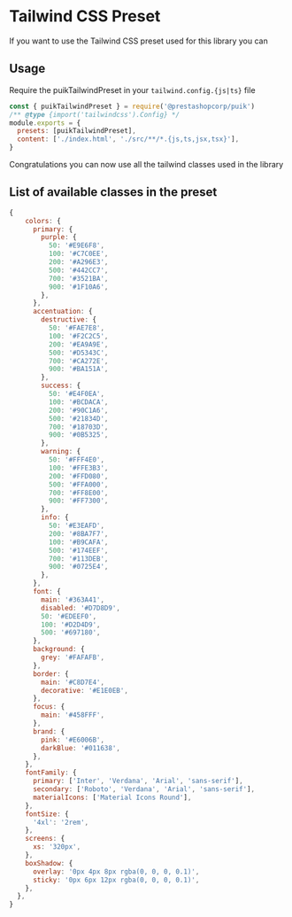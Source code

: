 
<Meta title="Docs/Tailwind CSS Preset" />

# Tailwind CSS Preset

If you want to use the Tailwind CSS preset used for this library you can

## Usage

Require the puikTailwindPreset in your `tailwind.config.{js|ts}` file

```js
const { puikTailwindPreset } = require('@prestashopcorp/puik')
/** @type {import('tailwindcss').Config} */
module.exports = {
  presets: [puikTailwindPreset],
  content: ['./index.html', './src/**/*.{js,ts,jsx,tsx}'],
}
```

Congratulations you can now use all the tailwind classes used in the library

## List of available classes in the preset

```js
{
    colors: {
      primary: {
        purple: {
          50: '#E9E6F8',
          100: '#C7C0EE',
          200: '#A296E3',
          500: '#442CC7',
          700: '#3521BA',
          900: '#1F10A6',
        },
      },
      accentuation: {
        destructive: {
          50: '#FAE7E8',
          100: '#F2C2C5',
          200: '#EA9A9E',
          500: '#D5343C',
          700: '#CA272E',
          900: '#BA151A',
        },
        success: {
          50: '#E4F0EA',
          100: '#BCDACA',
          200: '#90C1A6',
          500: '#21834D',
          700: '#18703D',
          900: '#0B5325',
        },
        warning: {
          50: '#FFF4E0',
          100: '#FFE3B3',
          200: '#FFD080',
          500: '#FFA000',
          700: '#FF8E00',
          900: '#FF7300',
        },
        info: {
          50: '#E3EAFD',
          200: '#8BA7F7',
          100: '#B9CAFA',
          500: '#174EEF',
          700: '#113DEB',
          900: '#0725E4',
        },
      },
      font: {
        main: '#363A41',
        disabled: '#D7D8D9',
        50: '#EDEEF0',
        100: '#D2D4D9',
        500: '#697180',
      },
      background: {
        grey: '#FAFAFB',
      },
      border: {
        main: '#C8D7E4',
        decorative: '#E1E0EB',
      },
      focus: {
        main: '#458FFF',
      },
      brand: {
        pink: '#E6006B',
        darkBlue: '#011638',
      },
    },
    fontFamily: {
      primary: ['Inter', 'Verdana', 'Arial', 'sans-serif'],
      secondary: ['Roboto', 'Verdana', 'Arial', 'sans-serif'],
      materialIcons: ['Material Icons Round'],
    },
    fontSize: {
      '4xl': '2rem',
    },
    screens: {
      xs: '320px',
    },
    boxShadow: {
      overlay: '0px 4px 8px rgba(0, 0, 0, 0.1)',
      sticky: '0px 6px 12px rgba(0, 0, 0, 0.1)',
    },
  },
}
```
